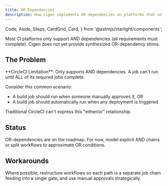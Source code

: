 ```yaml
---
title: OR Dependencies
description: How cigen implements OR dependencies on platforms that only support AND logic
---
```


  Code,
  Aside,
  Steps,
  CardGrid,
  Card,
} from '@astrojs/starlight/components';

Most CI platforms only support AND dependencies (all requirements must complete). Cigen does not yet provide synthesized OR-dependency shims.

## The Problem

<Aside type="caution">
  **CircleCI Limitation**: Only supports AND dependencies. A job can't run until
  ALL of its required jobs complete.
</Aside>

Consider this common scenario:

- A build job should run when someone manually approves it, OR
- A build job should automatically run when any deployment is triggered

Traditional CircleCI can't express this "either/or" relationship.

## Status

OR-dependencies are on the roadmap. For now, model explicit AND chains or split workflows to approximate OR conditions.

## Workarounds

Where possible, restructure workflows so each path is a separate job chain feeding into a single gate, and use manual approvals strategically.
